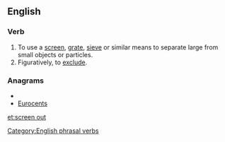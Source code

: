 ==English==

===Verb===
{{infl|en|verb|head=to [[screen]] [[out]]}}

# To use a [[screen]], [[grate]], [[sieve]] or similar means to separate large from small objects or particles.
# Figuratively, to [[exclude]].

===Anagrams===
* {{alphagram|ceenorstu}}
* [[Eurocents#English|Eurocents]]

[[Category:English phrasal verbs]]

[[et:screen out]]